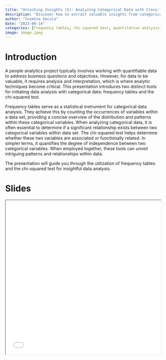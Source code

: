 ```yaml
---
title: "Unlocking Insights (I): Analyzing Categorical Data with Cross-Tab and Chi-Squared Test"
description: "Discover how to extract valuable insights from categorical data using frequency tables and the chi-squared test, with a case study on gender representation in senior roles."
author: "Cozmina Secula"
date: "2023-09-14"
categories: [frequency tables, chi-squared test, quantitative analysis]
image: image.jpeg
---
```


# Introduction

A people analytics project typically involves working with quantifiable data to address business questions and objectives. However, for data to be valuable, it requires analysis and interpretation, which is where analytic techniques become critical. This presentation introduces two distinct tools for initiating data analysis with categorical data: frequency tables and the chi-squared test.

Frequency tables serve as a statistical instrument for categorical data analysis. They achieve this by counting the occurrences of variables within a data set, providing a concise overview of the distribution and patterns within these categorical variables. When analyzing categorical data, it is often essential to determine if a significant relationship exists between two categorical variables within data set. The chi-squared test helps determine whether these two variables are associated or functionally related. In simpler terms, it quantifies the degree of independence between two categorical variables. When employed together, these tools can unveil intriguing patterns and relationships within data.

The presentation will guide you through the utilization of frequency tables and the chi-squared test for insightful data analysis.

# Slides

<iframe src="slides.html" width="100%" height="500px" border="0">

</iframe>

